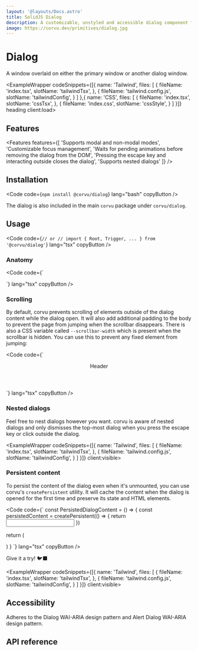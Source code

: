 ```yaml
---
layout: '@layouts/Docs.astro'
title: SolidJS Dialog
description: A customizable, unstyled and accessible dialog component for SolidJS
image: https://corvu.dev/primitives/dialog.jpg
---
```


# Dialog

A window overlaid on either the primary window or another dialog window.

<PackageInfo packageName="@corvu/dialog" />

<ExampleWrapper codeSnippets={[{
  name: 'Tailwind',
  files: [
    {
      fileName: 'index.tsx',
      slotName: 'tailwindTsx',
    },
    {
      fileName: 'tailwind.config.js',
      slotName: 'tailwindConfig',
    }
  ]
},{
  name: 'CSS',
  files: [
    {
      fileName: 'index.tsx',
      slotName: 'cssTsx',
    },
    {
      fileName: 'index.css',
      slotName: 'cssStyle',
    }
  ]
}]} heading client:load>
  <BasicExample client:load />
  <RawCode slot="tailwindTsx" code={TailwindTsx} lang="tsx" />
  <RawCode slot="tailwindConfig" code={TailwindConfig} lang="js" />
  <RawCode slot="cssTsx" code={CssTsx} lang="tsx" />
  <RawCode slot="cssStyle" code={CssStyle} lang="css" />
</ExampleWrapper>

## Features
<Features features={[
  'Supports modal and non-modal modes',
  'Customizable focus management',
  'Waits for pending animations before removing the dialog from the DOM',
  'Pressing the escape key and interacting outside closes the dialog',
  'Supports nested dialogs'
]} />

## Installation

<Code code={`
npm install @corvu/dialog
`} lang="bash" copyButton />

The dialog is also included in the main `corvu` package under `corvu/dialog`.

## Usage
<Code code={`
// or
// import { Root, Trigger, ... } from '@corvu/dialog'
`} lang="tsx" copyButton />

### Anatomy

<Code code={`
<Dialog>
  <Dialog.Trigger />
  <Dialog.Portal>
    <Dialog.Overlay />
    <Dialog.Content>
      <Dialog.Close />
      <Dialog.Label />
      <Dialog.Description />
    </Dialog.Content>
  </Dialog.Portal>
</Dialog>
`} lang="tsx" copyButton />

### Scrolling
By default, corvu prevents scrolling of elements outside of the dialog content while the dialog open. It will also add additional padding to the body to prevent the page from jumping when the scrollbar disappears. There is also a CSS variable called `--scrollbar-width` which is present when the scrollbar is hidden. You can use this to prevent any fixed element from jumping:

<Code code={`
<header
  class="fixed top-0 inset-x-0 z-50"
  style={{
    'padding-right': 'var(--scrollbar-width, 0)',
  }}
>
  Header
</header>
`} lang="tsx" copyButton />

### Nested dialogs
Feel free to nest dialogs however you want. corvu is aware of nested dialogs and only dismisses the top-most dialog when you press the escape key or click outside the dialog.

<ExampleWrapper codeSnippets={[{
  name: 'Tailwind',
  files: [
    {
      fileName: 'index.tsx',
      slotName: 'tailwindTsx',
    },
    {
      fileName: 'tailwind.config.js',
      slotName: 'tailwindConfig',
    }
  ]
}]} client:visible>
  <NestedExample client:visible />
  <RawCode slot="tailwindTsx" code={NestedTailwindTsx} lang="tsx" />
  <RawCode slot="tailwindConfig" code={TailwindConfig} lang="js" />
</ExampleWrapper>

### Persistent content
To persist the content of the dialog even when it's unmounted, you can use corvu's <Link href="/docs/utilities/persistent/">`createPersistent`</Link> utility. It will cache the content when the dialog is opened for the first time and preserve its state and HTML elements.

<Code code={`
const PersistedDialogContent = () => {
  const persistedContent = createPersistent(() => {
    return <input />
  })

  return (
  <Dialog>
      <Dialog.Trigger>
        Open
      </Dialog.Trigger>
      <Dialog.Portal>
        <Dialog.Content>
          {persistedContent()}
        </Dialog.Content>
      </Dialog.Portal>
    </Dialog>
  )
}
`} lang="tsx" copyButton />

Give it a try! 🐦‍⬛

<ExampleWrapper codeSnippets={[{
  name: 'Tailwind',
  files: [
    {
      fileName: 'index.tsx',
      slotName: 'tailwindTsx',
    },
    {
      fileName: 'tailwind.config.js',
      slotName: 'tailwindConfig',
    }
  ]
}]} client:visible>
  <PersistentExample client:visible />
  <RawCode slot="tailwindTsx" code={PersistentTailwindTsx} lang="tsx" />
  <RawCode slot="tailwindConfig" code={TailwindConfig} lang="js" />
</ExampleWrapper>

## Accessibility
Adheres to the <Link href="https://www.w3.org/WAI/ARIA/apg/patterns/dialog-modal/" newTab>Dialog WAI-ARIA design pattern</Link> and <Link href="https://www.w3.org/WAI/ARIA/apg/patterns/alertdialog/" newTab>Alert Dialog WAI-ARIA design pattern</Link>.

## API reference

<ApiReference library={Dialog} />
